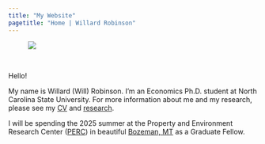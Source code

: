 ```yaml
---
title: "My Website"
pagetitle: "Home | Willard Robinson"
---
```


<figure style= "max-width: 33%;" margin = "20">
  <img src="images/robinson-headshot.jpg">
</figure>

<br>

Hello!

My name is Willard (Will) Robinson. I'm an Economics Ph.D. student at North Carolina State University.
For more information about me and my research, please see my [CV](cv.html) and [research](research.html).

I will be spending the 2025 summer at the Property and Environment Research Center ([PERC](https://perc.org/)) in beautiful [Bozeman, MT](https://www.bozeman.net/) as a Graduate Fellow.
